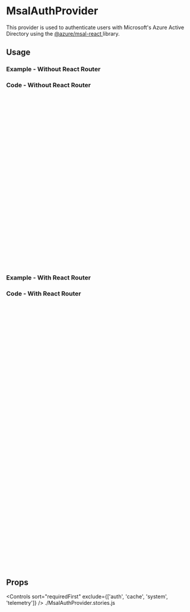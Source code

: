 

<Meta of={allStories} />

# MsalAuthProvider

This provider is used to authenticate users with Microsoft's Azure Active Directory using the [@azure/msal-react
](https://www.npmjs.com/package/@azure/msal-react) library.

## Usage

### Example - Without React Router

<Canvas of={allStories.WithoutReactRouter} sourceState="none" />

### Code - Without React Router

```jsx
import { Button, Code } from '@paalan/react-ui/components';
import { Box, Heading, Stack } from '@paalan/react-ui/layouts';
import { MsalAuthProvider, useMsalAuth } from '@paalan/react-ui/providers';

const Home = () => {
  const { isLoggedIn, user, signIn, signOut } = useMsalAuth();
  const onClick = () => {
    if (isLoggedIn) {
      signOut();
    } else {
      signIn();
    }
  };

  return (
    <Stack gap="4">
      <Heading as="h3">{isLoggedIn ? 'User is logged in' : 'User is not logged in'}</Heading>
      {isLoggedIn && <Code className="whitespace-pre-wrap">{JSON.stringify(user, null, 2)}</Code>}
      <Button onClick={onClick}>Click here to {isLoggedIn ? 'Sign Out' : 'Sign In'}</Button>
    </Stack>
  );
};
const App = () => {
  const clientId = '9a565907-72fc-4c10-8c07-883463e5faa4'; // Replace with your own client ID
  const tenantId = 'c9340d0a-8762-4b43-a2d1-f59bd6ef8726'; // Replace with your own tenant ID
  return (
    <MsalAuthProvider clientId={clientId} tenantId={tenantId} isPopupAuthenticationFlow>
      <Home />
    </MsalAuthProvider>
  );
};
```

### Example - With React Router

<Canvas of={allStories.WithReactRouter} sourceState="none" />

### Code - With React Router

```jsx
import { Button, Code, ErrorRouterBoundary } from '@paalan/react-ui/components';
import { Box, Heading, Stack } from '@paalan/react-ui/layouts';
import { AuthenticatedRoute, MsalAuthProvider, useMsalAuth } from '@paalan/react-ui/providers';
import { createBrowserRouter, createRoutesFromElements, Route, RouterProvider } from 'react-router-dom';

const Home = () => {
  const { isLoggedIn, user, signIn, signOut } = useMsalAuth();
  const onClick = () => {
    if (isLoggedIn) {
      signOut();
    } else {
      signIn();
    }
  };

  return (
    <Stack gap="4">
      <Heading as="h3">{isLoggedIn ? 'User is logged in' : 'User is not logged in'}</Heading>
      {isLoggedIn && <Code className="whitespace-pre-wrap">{JSON.stringify(user, null, 2)}</Code>}
      <Button onClick={onClick}>Click here to {isLoggedIn ? 'Sign Out' : 'Sign In'}</Button>
    </Stack>
  );
};

const router = createBrowserRouter(
  createRoutesFromElements(
    <Route path="/" errorElement={<ErrorRouterBoundary />}>
      {/* Authenticated route */}
      <Route element={<AuthenticatedRoute />}>
        <Route path="/" element={<Home />} />
        <Route path="/dashboard" element={<Box>Dashboard</Box>} />
      </Route>
      {/* Unauthenticated route */}
      <Route path="/signin" element={<Box>Sign In</Box>} />
      <Route path="/signout" element={<Box>Sign Out</Box>} />
    </Route>,
  ),
);

const App = () => {
  const clientId = '9a565907-72fc-4c10-8c07-883463e5faa4'; // Replace with your own client ID
  const tenantId = 'c9340d0a-8762-4b43-a2d1-f59bd6ef8726'; // Replace with your own tenant ID
  return (
    <MsalAuthProvider clientId={clientId} tenantId={tenantId}>
      <RouterProvider router={router} />
    </MsalAuthProvider>
  );
};
```

## Props

<Controls sort="requiredFirst" exclude={['auth', 'cache', 'system', 'telemetry']} />
./MsalAuthProvider.stories.js
